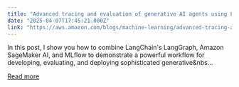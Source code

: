 ```yaml
---
title: "Advanced tracing and evaluation of generative AI agents using LangChain and Amazon SageMaker AI MLFlow"
date: "2025-04-07T17:45:21.000Z"
link: "https://aws.amazon.com/blogs/machine-learning/advanced-tracing-and-evaluation-of-generative-ai-agents-using-langchain-and-amazon-sagemaker-ai-mlflow/"
---
```


In this post, I show you how to combine LangChain's LangGraph, Amazon SageMaker AI, and MLflow to demonstrate a powerful workflow for developing, evaluating, and deploying sophisticated generative&nbs...

[Read more](https://aws.amazon.com/blogs/machine-learning/advanced-tracing-and-evaluation-of-generative-ai-agents-using-langchain-and-amazon-sagemaker-ai-mlflow/)
